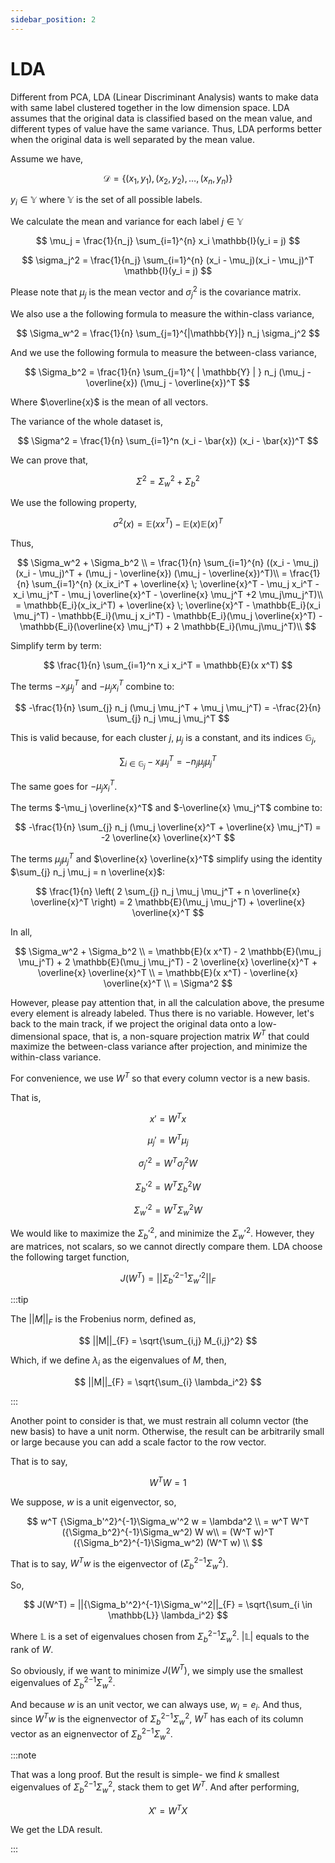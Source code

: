 ```yaml
---
sidebar_position: 2
---
```


# LDA

Different from PCA, LDA (Linear Discriminant Analysis) wants to make data with same label clustered together in the low dimension space. LDA assumes that the original data is classified based on the mean value, and different types of value have the same variance. Thus, LDA performs better when the original data is well separated by the mean value.

Assume we have,

$$
\mathcal{D} = \{(x_1, y_1), (x_2, y_2), \ldots, (x_n, y_n)\}
$$

$y_i \in \mathbb{Y}$ where $\mathbb{Y}$ is the set of all possible labels.

We calculate the mean and variance for each label $j \in \mathbb{Y}$

$$
\mu_j = \frac{1}{n_j} \sum_{i=1}^{n} x_i \mathbb{I}(y_i = j)
$$

$$
\sigma_j^2 = \frac{1}{n_j} \sum_{i=1}^{n} (x_i - \mu_j)(x_i - \mu_j)^T \mathbb{I}(y_i = j)
$$

Please note that $\mu_j$ is the mean vector and $\sigma_j^2$ is the covariance matrix.

We also use a the following formula to measure the within-class variance,

$$
\Sigma_w^2 = \frac{1}{n} \sum_{j=1}^{|\mathbb{Y}|} n_j \sigma_j^2
$$

And we use the following formula to measure the between-class variance,

$$
\Sigma_b^2 = \frac{1}{n} \sum_{j=1}^{ | \mathbb{Y} | } n_j (\mu_j - \overline{x}) (\mu_j - \overline{x})^T
$$

Where $\overline{x}$ is the mean of all vectors.

The variance of the whole dataset is,

$$
\Sigma^2 = \frac{1}{n} \sum_{i=1}^n (x_i - \bar{x}) (x_i - \bar{x})^T
$$

We can prove that,

$$
\Sigma^2 = \Sigma_w^2 + \Sigma_b^2
$$

We use the following property,

$$
\sigma^2(x) = \mathbb{E}(xx^T) - \mathbb{E}(x)\mathbb{E}(x)^T
$$

Thus,

$$
\Sigma_w^2 + \Sigma_b^2 \\
= \frac{1}{n} \sum_{i=1}^{n} ((x_i - \mu_j) (x_i - \mu_j)^T + (\mu_j - \overline{x}) (\mu_j - \overline{x})^T)\\
= \frac{1}{n} \sum_{i=1}^{n} (x_ix_i^T + \overline{x} \; \overline{x}^T - \mu_j x_i^T -  x_i \mu_j^T - \mu_j \overline{x}^T - \overline{x} \mu_j^T +2 \mu_j\mu_j^T)\\
= \mathbb{E_i}(x_ix_i^T) + \overline{x} \; \overline{x}^T - \mathbb{E_i}(x_i \mu_j^T) -  \mathbb{E_i}(\mu_j x_i^T) - \mathbb{E_i}(\mu_j \overline{x}^T) - \mathbb{E_i}(\overline{x} \mu_j^T) + 2 \mathbb{E_i}(\mu_j\mu_j^T)\\
$$

Simplify term by term:

$$
\frac{1}{n} \sum_{i=1}^n x_i x_i^T = \mathbb{E}(x x^T)
$$ 

The terms $-x_i \mu_j^T$ and $-\mu_j x_i^T$ combine to: 

$$
-\frac{1}{n} \sum_{j} n_j (\mu_j \mu_j^T + \mu_j \mu_j^T) = -\frac{2}{n} \sum_{j} n_j \mu_j \mu_j^T
$$

This is valid because, for each cluster $j$, $\mu_j$ is a constant, and its indices $\mathbb{G}_j$,

$$
\sum_{i\in\mathbb{G}_j} -x_i \mu_j^T = -n_j \mu_j \mu_j^T
$$

The same goes for $-\mu_j x_i^T$.

The terms $-\mu_j \overline{x}^T$ and $-\overline{x} \mu_j^T$ combine to:  
    
$$
-\frac{1}{n} \sum_{j} n_j (\mu_j \overline{x}^T + \overline{x} \mu_j^T) = -2 \overline{x} \overline{x}^T
$$  

The terms $\mu_j \mu_j^T$ and $\overline{x} \overline{x}^T$ simplify using the identity $\sum_{j} n_j \mu_j = n \overline{x}$:  
    
$$
\frac{1}{n} \left( 2 \sum_{j} n_j \mu_j \mu_j^T + n \overline{x} \overline{x}^T \right) = 2 \mathbb{E}(\mu_j \mu_j^T) + \overline{x} \overline{x}^T
$$  

In all,

$$
\Sigma_w^2 + \Sigma_b^2 \\ = \mathbb{E}(x x^T) - 2 \mathbb{E}(\mu_j \mu_j^T) + 2 \mathbb{E}(\mu_j \mu_j^T) - 2 \overline{x} \overline{x}^T + \overline{x} \overline{x}^T \\
= \mathbb{E}(x x^T) - \overline{x} \overline{x}^T \\
= \Sigma^2
$$

However, please pay attention that, in all the calculation above, the presume every element is already labeled. Thus there is no variable. However, let's back to the main track, if we project the original data onto a low-dimensional space, that is, a non-square projection matrix $W^T$ that could maximize the between-class variance after projection, and minimize the within-class variance.

For convenience, we use $W^T$ so that every column vector is a new basis.

That is,

$$
x' = W^T x
$$

$$
\mu_j' = W^T \mu_j
$$

$$
\sigma_j'^2 = W^T \sigma_j^2 W
$$

$$
\Sigma_b'^2 = W^T \Sigma_b^2 W
$$

$$
\Sigma_w'^2 = W^T \Sigma_w^2 W
$$

We would like to maximize the $\Sigma_b'^2$, and minimize the $\Sigma_w'^2$. However, they are matrices, not scalars, so we cannot directly compare them. LDA choose the following target function,

$$
J(W^T) = ||{\Sigma_b'^2}^{-1}\Sigma_w'^2||_{F}
$$

:::tip

The $||M||_{F}$ is the Frobenius norm, defined as,

$$
||M||_{F} = \sqrt{\sum_{i,j} M_{i,j}^2}
$$

Which, if we define $\lambda_i$ as the eigenvalues of $M$, then,

$$
||M||_{F} = \sqrt{\sum_{i} \lambda_i^2}
$$

:::

Another point to consider is that, we must restrain all column vector (the new basis) to have a unit norm. Otherwise, the result can be arbitrarily small or large because you can add a scale factor to the row vector.

That is to say,

$$
W^T W = 1
$$

We suppose, $w$ is a unit eigenvector, so,

$$
w^T {\Sigma_b'^2}^{-1}\Sigma_w'^2 w = \lambda^2 \\ 
= w^T W^T ({\Sigma_b^2}^{-1}\Sigma_w^2) W w\\
= (W^T w)^T ({\Sigma_b^2}^{-1}\Sigma_w^2) (W^T w)
\\
$$

That is to say, $W^T w$ is the eigenvector of $({\Sigma_b^2}^{-1}\Sigma_w^2)$.

So,

$$
J(W^T) = ||{\Sigma_b'^2}^{-1}\Sigma_w'^2||_{F} = \sqrt{\sum_{i \in \mathbb{L}} \lambda_i^2}
$$

Where $\mathbb{L}$ is a set of eigenvalues chosen from ${\Sigma_b^2}^{-1}\Sigma_w^2$. $|\mathbb{L}|$ equals to the rank of $W$.

So obviously, if we want to minimize $J(W^T)$, we simply use the smallest eigenvalues of ${\Sigma_b^2}^{-1}\Sigma_w^2$.

And because $w$ is an unit vector, we can always use, $w_i = e_i$. And thus, since $W^T w$ is the eignenvector of ${\Sigma_b^2}^{-1}\Sigma_w^2$, $W^T$ has each of its column vector as an eignenvector of ${\Sigma_b^2}^{-1}\Sigma_w^2$.

:::note

That was a long proof. But the result is simple- we find $k$ smallest eigenvalues of ${\Sigma_b^2}^{-1}\Sigma_w^2$, stack them to get $W^T$. And after performing,

$$
X' = W^T X
$$

We get the LDA result.

:::
